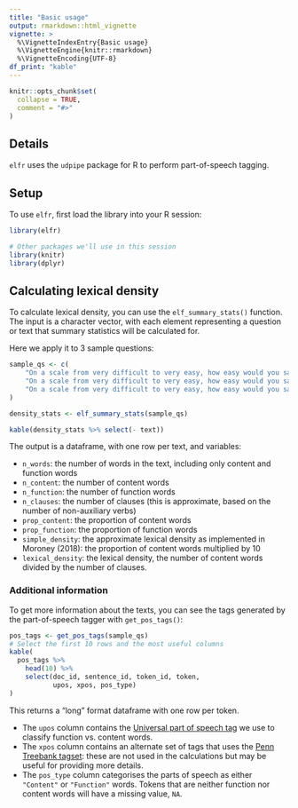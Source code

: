 ```yaml
---
title: "Basic usage"
output: rmarkdown::html_vignette
vignette: >
  %\VignetteIndexEntry{Basic usage}
  %\VignetteEngine{knitr::rmarkdown}
  %\VignetteEncoding{UTF-8}
df_print: "kable"
---
```


```r
knitr::opts_chunk$set(
  collapse = TRUE,
  comment = "#>"
)
```

## Details

`elfr` uses the `udpipe` package for R to perform part-of-speech tagging.

## Setup

To use `elfr`, first load the library into your R session:

```r
library(elfr)

# Other packages we'll use in this session
library(knitr)
library(dplyr)
```

## Calculating lexical density

To calculate lexical density, you can use the `elf_summary_stats()` function.
The input is a character vector, with each element representing a
question or text that summary statistics will be calculated for.

Here we apply it to 3 sample questions:

```r
sample_qs <- c(
    "On a scale from very difficult to very easy, how easy would you say it is to use information the doctor gives you to make decisions about your illness.",
    "On a scale from very difficult to very easy, how easy would you say it is to find information about how to manage unhealthy behaviour such as smoking, low physical activity and drinking too much.",
    "On a scale from very difficult to very easy, how easy would you say it is to find information about vaccinations and health screening that you should have."
)

density_stats <- elf_summary_stats(sample_qs)

kable(density_stats %>% select(- text))
```

The output is a dataframe, with one row per text, and variables:

* `n_words`: the number of words in the text, including only content and function words
* `n_content`: the number of content words
* `n_function`: the number of function words
* `n_clauses`: the number of clauses (this is approximate, based on the number of non-auxiliary verbs)
* `prop_content`: the proportion of content words
* `prop_function`: the proportion of function words
* `simple_density`: the approximate lexical density as implemented in Moroney (2018): the
  proportion of content words multiplied by 10
* `lexical_density`: the lexical density, the number of content words divided by the number
  of clauses.
  
### Additional information

To get more information about the texts, you can see the tags generated
by the part-of-speech tagger with `get_pos_tags()`:

```r
pos_tags <- get_pos_tags(sample_qs)
# Select the first 10 rows and the most useful columns
kable(
  pos_tags %>%
    head(10) %>%
    select(doc_id, sentence_id, token_id, token,
           upos, xpos, pos_type)
)
```

This returns a "long" format dataframe with one row per token. 

* The `upos` column contains the 
  [Universal part of speech tag](https://universaldependencies.org/u/pos/all.html)
  we use to classify function vs. content words. 
* The `xpos` column contains an alternate set of tags that uses the 
  [Penn Treebank tagset](https://www.ling.upenn.edu/courses/Fall_2003/ling001/penn_treebank_pos.html):
  these are not used in the calculations but may be useful for providing more details.
* The `pos_type` column categorises the parts of speech as either `"Content"` or `"Function"`
  words. Tokens that are neither function nor content words will have a missing value, `NA`.
